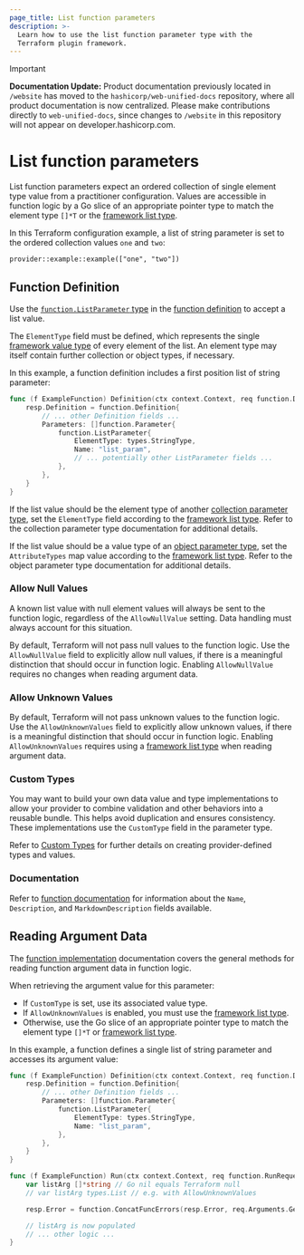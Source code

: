 ```yaml
---
page_title: List function parameters
description: >-
  Learn how to use the list function parameter type with the
  Terraform plugin framework.
---
```


> [!IMPORTANT]  
> **Documentation Update:** Product documentation previously located in `/website` has moved to the `hashicorp/web-unified-docs` repository, where all product documentation is now centralized. Please make contributions directly to `web-unified-docs`, since changes to `/website` in this repository will not appear on developer.hashicorp.com.

# List function parameters

List function parameters expect an ordered collection of single element type value from a practitioner configuration. Values are accessible in function logic by a Go slice of an appropriate pointer type to match the element type `[]*T` or the [framework list type](/terraform/plugin/framework/handling-data/types/list).

In this Terraform configuration example, a list of string parameter is set to the ordered collection values `one` and `two`:

```hcl
provider::example::example(["one", "two"])
```

## Function Definition

Use the [`function.ListParameter` type](https://pkg.go.dev/github.com/hashicorp/terraform-plugin-framework/function#ListParameter) in the [function definition](/terraform/plugin/framework/functions/implementation#definition-method) to accept a list value.

The `ElementType` field must be defined, which represents the single [framework value type](/terraform/plugin/framework/handling-data/types) of every element of the list. An element type may itself contain further collection or object types, if necessary.

In this example, a function definition includes a first position list of string parameter:

```go
func (f ExampleFunction) Definition(ctx context.Context, req function.DefinitionRequest, resp *function.DefinitionResponse) {
    resp.Definition = function.Definition{
        // ... other Definition fields ...
        Parameters: []function.Parameter{
            function.ListParameter{
                ElementType: types.StringType,
                Name: "list_param",
                // ... potentially other ListParameter fields ...
            },
        },
    }
}
```

If the list value should be the element type of another [collection parameter type](/terraform/plugin/framework/functions/parameters#collection-parameter-types), set the `ElementType` field according to the [framework list type](/terraform/plugin/framework/handling-data/types/list). Refer to the collection parameter type documentation for additional details.

If the list value should be a value type of an [object parameter type](/terraform/plugin/framework/functions/parameters#object-parameter-type), set the `AttributeTypes` map value according to the [framework list type](/terraform/plugin/framework/handling-data/types/list). Refer to the object parameter type documentation for additional details.

### Allow Null Values

<Highlight>

A known list value with null element values will always be sent to the function logic, regardless of the `AllowNullValue` setting. Data handling must always account for this situation.

</Highlight>

By default, Terraform will not pass null values to the function logic. Use the `AllowNullValue` field to explicitly allow null values, if there is a meaningful distinction that should occur in function logic. Enabling `AllowNullValue` requires no changes when reading argument data.

### Allow Unknown Values

By default, Terraform will not pass unknown values to the function logic. Use the `AllowUnknownValues` field to explicitly allow unknown values, if there is a meaningful distinction that should occur in function logic. Enabling `AllowUnknownValues` requires using a [framework list type](/terraform/plugin/framework/handling-data/types/list) when reading argument data.

### Custom Types

You may want to build your own data value and type implementations to allow your provider to combine validation and other behaviors into a reusable bundle. This helps avoid duplication and ensures consistency. These implementations use the `CustomType` field in the parameter type.

Refer to [Custom Types](/terraform/plugin/framework/handling-data/types/custom) for further details on creating provider-defined types and values.

### Documentation

Refer to [function documentation](/terraform/plugin/framework/functions/documentation) for information about the `Name`, `Description`, and `MarkdownDescription` fields available.

## Reading Argument Data

The [function implementation](/terraform/plugin/framework/functions/implementation) documentation covers the general methods for reading function argument data in function logic.

When retrieving the argument value for this parameter:

* If `CustomType` is set, use its associated value type.
* If `AllowUnknownValues` is enabled, you must use the [framework list type](/terraform/plugin/framework/handling-data/types/list).
* Otherwise, use the Go slice of an appropriate pointer type to match the element type `[]*T` or [framework list type](/terraform/plugin/framework/handling-data/types/list).

In this example, a function defines a single list of string parameter and accesses its argument value:

```go
func (f ExampleFunction) Definition(ctx context.Context, req function.DefinitionRequest, resp *function.DefinitionResponse) {
    resp.Definition = function.Definition{
        // ... other Definition fields ...
        Parameters: []function.Parameter{
            function.ListParameter{
                ElementType: types.StringType,
                Name: "list_param",
            },
        },
    }
}

func (f ExampleFunction) Run(ctx context.Context, req function.RunRequest, resp *function.RunResponse) {
    var listArg []*string // Go nil equals Terraform null
    // var listArg types.List // e.g. with AllowUnknownValues

    resp.Error = function.ConcatFuncErrors(resp.Error, req.Arguments.Get(ctx, &listArg))

    // listArg is now populated
    // ... other logic ...
}
```

